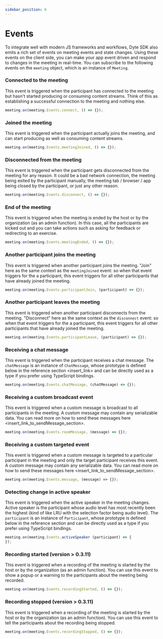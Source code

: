 ```yaml
---
sidebar_position: 6
---
```


# Events

To integrate well with modern JS frameworks and workflows, Dyte SDK also emits a rich set of events on meeting events and state changes. Using these events on the client side, you can make your app event driven and respond to changes in the meeting in real-time. You can subscribe to the following events on the `meeting` object, which is an instance of `Meeting`.

### Connected to the meeting

This event is triggered when the participant has connected to the meeting but hasn't started producing or consuming content streams. Think of this as establishing a successful connection to the meeting and nothing else.

```javascript
meeting.on(meeting.Events.connect, () => {});
```

### Joined the meeting

This event is triggered when the participant actually joins the meeting, and can start producing as well as consuming content streams.

```javascript
meeting.on(meeting.Events.meetingJoined, () => {});
```

### Disconnected from the meeting

This event is triggered when the participant gets disconnected from the meeting for any reason. It could be a bad network connection, the meeting being exited by the participant manually, the meeting tab / browser / app being closed by the participant, or just any other reason.

```javascript
meeting.on(meeting.Events.disconnect, () => {});
```

### End of the meeting

This event is triggered when the meeting is ended by the host or by the organization (as an admin function). In this case, all the participants are kicked out and you can take actions such as asking for feedback or redirecting to an exercise.

```javascript
meeting.on(meeting.Events.meetingEnded, () => {});
```

### Another participant joins the meeting

This event is triggered when another participant joins the meeting. "Join" here as the same context as the `meetingJoined` event: so when that event triggers for the a participant, this event triggers for all other participants that have already joined the meeting.

```javascript
meeting.on(meeting.Events.participantJoin, (participant) => {});
```

### Another participant leaves the meeting

This event is triggered when another participant disconnects from the meeting. "Disconnect" here as the same context as the `disconnect` event: so when that event triggers for the a participant, this event triggers for all other participants that have already joined the meeting.

```javascript
meeting.on(meeting.Events.participantLeave, (participant) => {});
```

### Receiving a chat message

This event is triggered when the participant receives a chat message. The `chatMessage` is an instance of `ChatMessage`, whose prototype is defined below in the reference section <insert_link> and can be directly used as a type if you prefer using TypeScript bindings.

```javascript
meeting.on(meeting.Events.chatMessage, (chatMessage) => {});
```

### Receiving a custom broadcast event

This event is triggered when a custom message is broadcast to all participants in the meeting. A custom message may contain any serializable data. You can read more on how to send these messages here <insert_link_to_sendMessage_section>.

```javascript
meeting.on(meeting.Events.roomMessage, (message) => {});
```

### Receiving a custom targeted event

This event is triggered when a custom message is targeted to a particular participant in the meeting and only the target participant receives this event. A custom message may contain any serializable data. You can read more on how to send these messages here <insert_link_to_sendMessage_section>.

```javascript
meeting.on(meeting.Events.message, (message) => {});
```

### Detecting change in active speaker

This event is triggered when the active speaker in the meeting changes. Active speaker is the participant whose audio level has most recently been the highest (kind of like LRU with the selection factor being audio level). The `participant` is an instance of `Participant`, whose prototype is defined below in the reference section and can be directly used as a type if you prefer using TypeScript bindings.

```javascript
meeting.on(meeting.Events.activeSpeaker (participant) => {
});
```

### Recording started (version > 0.3.11)

This event is triggered when a recording of the meeting is started by the host or by the organization (as an admin function). You can use this event to show a popup or a warning to the participants about the meeting being recorded.

```javascript
meeting.on(meeting.Events.recordingStarted, () => {});
```

### Recording stopped (version > 0.3.11)

This event is triggered when a recording of the meeting is started by the host or by the organization (as an admin function). You can use this event to tell the participants about the recording being stopped.

```javascript
meeting.on(meeting.Events.recordingStopped, () => {});
```
